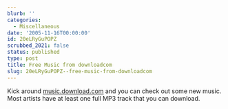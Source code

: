 ```yaml
---
blurb: ''
categories:
  - Miscellaneous
date: '2005-11-16T00:00:00'
id: 20eLRyGuPOPZ
scrubbed_2021: false
status: published
type: post
title: Free Music from downloadcom
slug: 20eLRyGuPOPZ--free-music-from-downloadcom
---
```


Kick around [music.download.com](http://music.download.com/) and
you can check out some new music. Most artists have at least one
full MP3 track that you can download.
